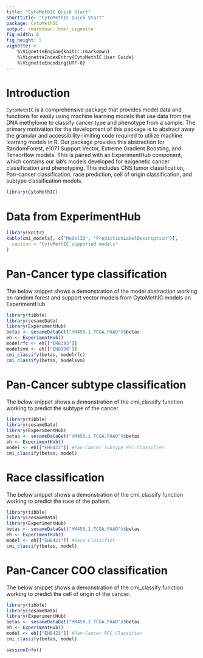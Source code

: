 ```yaml
---
title: "CytoMethIC Quick Start"
shorttitle: "CytoMethIC Quick Start"
package: CytoMethIC
output: rmarkdown::html_vignette
fig_width: 6
fig_height: 5
vignette: >
    %\VignetteEngine{knitr::rmarkdown}
    %\VignetteIndexEntry{CytoMethIC User Guide}
    %\VignetteEncoding{UTF-8}
---
```


# Introduction

`CytoMethIC` is a comprehensive package that provides model data and functions for easily using machine learning models that use data from the DNA methylome to classify cancer type and phenotype from a sample. The primary motivation for the development of this package is to abstract away the granular and accessibility-limiting code required to utilize machine learning models in R. Our package provides this abstraction for RandomForest, e1071 Support Vector, Extreme Gradient Boosting, and Tensorflow models. This is paired with an ExperimentHub component, which contains our lab's models developed for epigenetic cancer classification and phenotyping. This includes CNS tumor classification, Pan-cancer classification, race prediction, cell of origin classification, and subtype classification models.

```r
library(CytoMethIC)

```

# Data from ExperimentHub

```r
library(knitr)
kable(cmi_models[, c("ModelID", "PredictionLabelDescription")],
  caption = "CytoMethIC supported models"
)

```

# Pan-Cancer type classification
The below snippet shows a demonstration of the model abstraction working on random forest and support vector models from CytoMethIC models on ExperimentHub.

```r
library(tibble)
library(sesameData)
library(ExperimentHub)
betas <- sesameDataGet("HM450.1.TCGA.PAAD")$betas
eh <- ExperimentHub()
modelrfc <- eh[["EH8395"]]
modelsvm <- eh[["EH8396"]]
cmi_classify(betas, modelrfc)
cmi_classify(betas, modelsvm)
```
# Pan-Cancer subtype classification
The below snippet shows a demonstration of the cmi_classify function working to predict the subtype of the cancer.
```r
library(tibble)
library(sesameData)
library(ExperimentHub)
betas <- sesameDataGet("HM450.1.TCGA.PAAD")$betas
eh <- ExperimentHub()
model <- eh[["EH8422"]] #Pan-Cancer Subtype RFC Classifier
cmi_classify(betas, model)
```

# Race classification
The below snippet shows a demonstration of the cmi_classify function working to predict the race of the patient.
```r
library(tibble)
library(sesameData)
library(ExperimentHub)
betas <- sesameDataGet("HM450.1.TCGA.PAAD")$betas
eh <- ExperimentHub()
model <- eh[["EH8421"]] #Race Classifier
cmi_classify(betas, model)
```
# Pan-Cancer COO classification
The below snippet shows a demonstration of the cmi_classify function working to predict the cell of origin of the cancer.
```r
library(tibble)
library(sesameData)
library(ExperimentHub)
betas <- sesameDataGet("HM450.1.TCGA.PAAD")$betas
eh <- ExperimentHub()
model <- eh[["EH8423"]] #Pan-Cancer RFC Classifier
cmi_classify(betas, model)
```
```r
sessionInfo()
```
